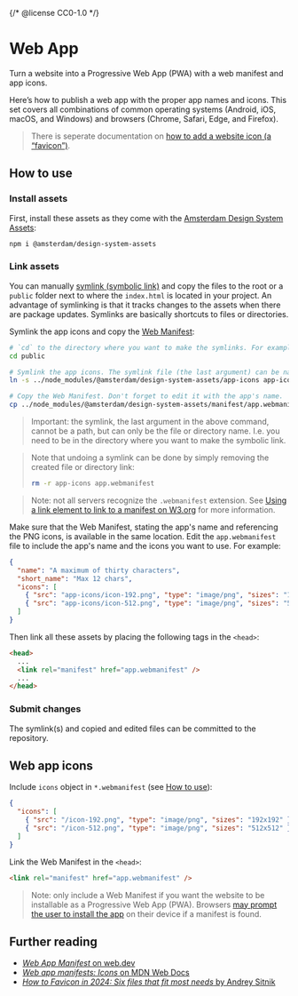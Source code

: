 {/* @license CC0-1.0 */}


<Meta title="Docs/Developer Guide/Web App" />

# Web App

Turn a website into a Progressive Web App (PWA) with a web manifest and app icons.

Here’s how to publish a web app with the proper app names and icons.
This set covers all combinations of common operating systems (Android, iOS, macOS, and Windows) and browsers (Chrome, Safari, Edge, and Firefox).

> There is seperate documentation on [how to add a website icon (a “favicon”)](/docs/brand-assets-favicon--docs).

## How to use

### Install assets

First, install these assets as they come with the [Amsterdam Design System Assets](https://www.npmjs.com/package/@amsterdam/design-system-assets):

```sh
npm i @amsterdam/design-system-assets
```

### Link assets

You can manually [symlink (symbolic link)](https://en.wikipedia.org/wiki/Symbolic_link#POSIX_and_Unix-like_operating_systems) and copy the files to the root or a `public` folder next to where the `index.html` is located in your project.
An advantage of symlinking is that it tracks changes to the assets when there are package updates. Symlinks are basically shortcuts to files or directories.

Symlink the app icons and copy the [Web Manifest](https://github.com/Amsterdam/design-system/tree/develop/proprietary/assets/app.manifest):

```sh
# `cd` to the directory where you want to make the symlinks. For example:
cd public

# Symlink the app icons. The symlink file (the last argument) can be named anything you like.
ln -s ../node_modules/@amsterdam/design-system-assets/app-icons app-icons

# Copy the Web Manifest. Don't forget to edit it with the app's name.
cp ../node_modules/@amsterdam/design-system-assets/manifest/app.webmanifest app.webmanifest
```

> Important: the symlink, the last argument in the above command, cannot be a path, but can only be the file or directory name.
> I.e. you need to be in the directory where you want to make the symbolic link.

> Note that undoing a symlink can be done by simply removing the created file or directory link:
>
> ```sh
> rm -r app-icons app.webmanifest
> ```

> Note: not all servers recognize the `.webmanifest` extension.
> See [Using a link element to link to a manifest on W3.org](https://www.w3.org/TR/appmanifest/#using-a-link-element-to-link-to-a-manifest) for more information.

Make sure that the Web Manifest, stating the app's name and referencing the PNG icons, is available in the same location.
Edit the `app.webmanifest` file to include the app's name and the icons you want to use.
For example:

```json
{
  "name": "A maximum of thirty characters",
  "short_name": "Max 12 chars",
  "icons": [
    { "src": "app-icons/icon-192.png", "type": "image/png", "sizes": "192x192" },
    { "src": "app-icons/icon-512.png", "type": "image/png", "sizes": "512x512" }
  ]
}
```

Then link all these assets by placing the following tags in the `<head>`:

```html
<head>
  ...
  <link rel="manifest" href="app.webmanifest" />
  ...
</head>
```

### Submit changes

The symlink(s) and copied and edited files can be committed to the repository.

## Web app icons

<WebAppIcons />

Include `icons` object in `*.webmanifest` (see [How to use](#how-to-use)):

```json
{
  "icons": [
    { "src": "/icon-192.png", "type": "image/png", "sizes": "192x192" },
    { "src": "/icon-512.png", "type": "image/png", "sizes": "512x512" }
  ]
}
```

Link the Web Manifest in the `<head>`:

```html
<link rel="manifest" href="app.webmanifest" />
```

> Note: only include a Web Manifest if you want the website to be installable as a Progressive Web App (PWA).
> Browsers [may prompt the user to install the app](https://web.dev/learn/pwa/installation-prompt) on their device if a manifest is found.

## Further reading

- [_Web App Manifest_ on web.dev](https://web.dev/learn/pwa/web-app-manifest)
- [_Web app manifests: Icons_ on MDN Web Docs](https://developer.mozilla.org/en-US/docs/Web/Manifest/icons)
- [_How to Favicon in 2024: Six files that fit most needs_ by Andrey Sitnik](https://evilmartians.com/chronicles/how-to-favicon-in-2021-six-files-that-fit-most-needs)
